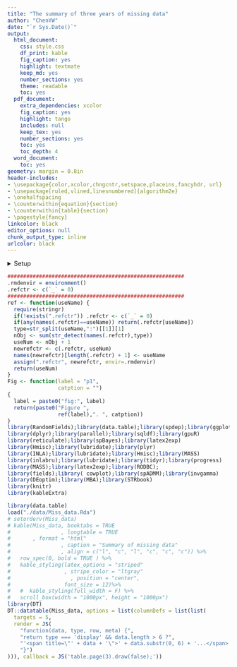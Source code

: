 ```yaml
---
title: "The summary of three years of missing data"
author: "ChenYW"
date: "`r Sys.Date()`"
output:
  html_document: 
    css: style.css
    df_print: kable
    fig_caption: yes
    highlight: textmate
    keep_md: yes
    number_sections: yes
    theme: readable
    toc: yes
  pdf_document: 
    extra_dependencies: xcolor
    fig_caption: yes
    highlight: tango
    includes: null
    keep_tex: yes
    number_sections: yes
    toc: yes
    toc_depth: 4
  word_document:
    toc: yes
geometry: margin = 0.8in
header-includes:
- \usepackage{color,xcolor,chngcntr,setspace,placeins,fancyhdr, url}
- \usepackage[ruled,vlined,linesnumbered]{algorithm2e}
- \onehalfspacing
- \counterwithin{equation}{section}
- \counterwithin{table}{section}
- \pagestyle{fancy}
linkcolor: black
editor_options: null
chunk_output_type: inline
urlcolor: black
---
```

<style>
pre.BK {background-color: #DCDCDC;}
</style>
\Large
\newpage 
\small
<details>
<summary>Setup</summary>
```r
knitr::opts_chunk$set(echo = TRUE, message = FALSE, warning = FALSE,
                      attr.source='.numberLines', attr.output = ".numberLines")
# , class.source = "BK"
rm(list=ls())
suppressMessages(Sys.setlocale("LC_TIME", "English"))
```
</details>

```r
########################################################
.rmdenvir = environment()
.refctr <- c(`_` = 0)
########################################################
ref <- function(useName) {
  require(stringr)
  if(!exists(".refctr")) .refctr <- c(`_` = 0)
  if(any(names(.refctr)==useName)) return(.refctr[useName])
  type=str_split(useName,":")[[1]][1]
  nObj <- sum(str_detect(names(.refctr),type))
  useNum <- nObj + 1
  newrefctr <- c(.refctr, useNum)
  names(newrefctr)[length(.refctr) + 1] <- useName
  assign(".refctr", newrefctr, envir=.rmdenvir)
  return(useNum)
}
Fig <- function(label = "p1",
                catption = "")
{
  label = paste0("fig:", label)
  return(paste0("Figure ", 
                ref(label),". ", catption))
}
library(RandomFields);library(data.table);library(spdep);library(ggplot2)
library(dplyr);library(parallel);library(sqldf);library(gpuR)
library(reticulate);library(spBayes);library(latex2exp)
library(Hmisc);library(lubridate);library(plyr)
library(INLA);library(lubridate);library(Hmisc);library(MASS)
library(inlabru);library(lubridate);library(tidyr);library(progress)
library(MASS);library(latex2exp);library(RODBC);
library(fields);library( cowplot);library(spADMM);library(invgamma)
library(DEoptim);library(MBA);library(STRbook)
library(knitr)
library(kableExtra)
```

\large

<!-- # Validation based on the noise from t distribution -->
<!-- ###################################################################### -->

```r
library(data.table)
load("./data/Miss_data.Rda")
# setorderv(Miss_data)
# kable(Miss_data, booktabs = TRUE
#                , longtable = TRUE 
#       , format = "html"
#                , caption = "Summary of missing data"
#                , align = c("l", "c", "l", "c", "c", "c")) %>%
#   row_spec(0, bold = TRUE ) %>%
#   kable_styling(latex_options = "striped" 
#                 , stripe_color = "ltgray"
#                   , position = "center",
#                 font_size = 12)%>%  
#   #  kable_styling(full_width = F) %>%
#   scroll_box(width = "1000px", height = "1000px")
library(DT)
DT::datatable(Miss_data, options = list(columnDefs = list(list(
  targets = 5,
  render = JS(
    "function(data, type, row, meta) {",
    "return type === 'display' && data.length > 6 ?",
    "'<span title=\"' + data + '\">' + data.substr(0, 6) + '...</span>' : data;",
    "}")
))), callback = JS('table.page(3).draw(false);'))
```
